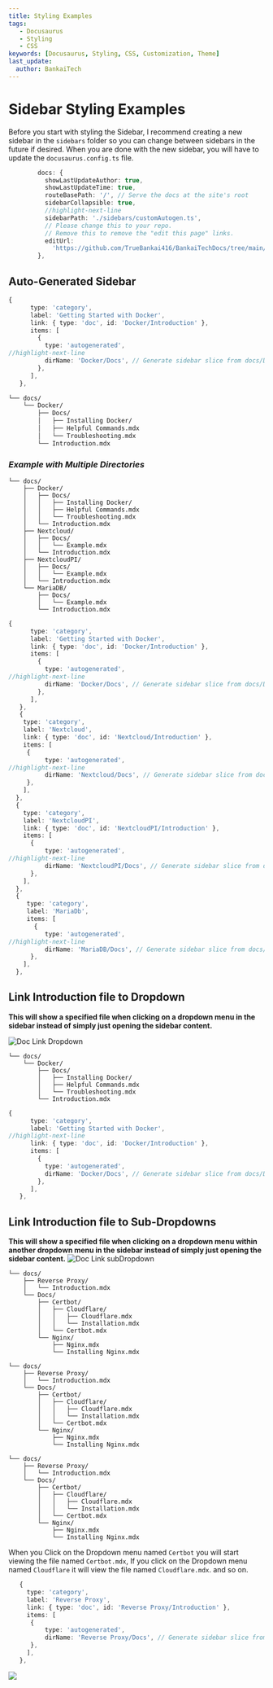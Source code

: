 ```yaml
---
title: Styling Examples
tags:
   - Docusaurus
   - Styling
   - CSS
keywords: [Docusaurus, Styling, CSS, Customization, Theme]
last_update:
  author: BankaiTech
---
```


# **Sidebar Styling Examples**
Before you start with styling the Sidebar, I recommend creating a new sidebar in the `sidebars` folder so you can change between sidebars in the future if desired.
When you are done with the new sidebar, you will have to update the `docusaurus.config.ts` file.

```ts title="Update the highlighted line with new Sidebar filename" showLineNumbers
        docs: {
          showLastUpdateAuthor: true,
          showLastUpdateTime: true,
          routeBasePath: '/', // Serve the docs at the site's root
          sidebarCollapsible: true,
          //highlight-next-line
          sidebarPath: './sidebars/customAutogen.ts',
          // Please change this to your repo.
          // Remove this to remove the "edit this page" links.
          editUrl:
            'https://github.com/TrueBankai416/BankaiTechDocs/tree/main/',
        },
```
## **Auto-Generated Sidebar**
```ts title="yourNewSidebar.ts | Content after Docker/Docs will be Auto-Generated in the Sidebar" showLineNumbers
{
      type: 'category',
      label: 'Getting Started with Docker',
      link: { type: 'doc', id: 'Docker/Introduction' },
      items: [
        {
          type: 'autogenerated',
//highlight-next-line
          dirName: 'Docker/Docs', // Generate sidebar slice from docs/Docker/Docs
        },
      ],      
   },
```

```bash title="Directory Tree | All content in the Docs folder will auto-generate in the sidebar" {3-6} showLineNumbers
└── docs/
    └── Docker/
        ├── Docs/
        │   ├── Installing Docker/
        │   ├── Helpful Commands.mdx
        │   └── Troubleshooting.mdx
        └── Introduction.mdx
```

### *Example with Multiple Directories*

```title="Directory Tree | All content in the Docs folder will auto-generate in the sidebar" {3-6,9-10,13,14,17,18} showLineNumbers
└── docs/
    ├── Docker/
    │   ├── Docs/
    │   │   ├── Installing Docker/
    │   │   ├── Helpful Commands.mdx
    │   │   └── Troubleshooting.mdx
    │   └── Introduction.mdx
    ├── Nextcloud/
    │   ├── Docs/
    │   │   └── Example.mdx
    │   └── Introduction.mdx
    ├── NextcloudPI/
    │   ├── Docs/
    │   │   └── Example.mdx
    │   └── Introduction.mdx
    └── MariaDB/
        ├── Docs/
        │   └── Example.mdx
        └── Introduction.mdx
```

```ts title="yourNewSidebar.ts" showLineNumbers
{
      type: 'category',
      label: 'Getting Started with Docker',
      link: { type: 'doc', id: 'Docker/Introduction' },
      items: [
        {
          type: 'autogenerated',
//highlight-next-line
          dirName: 'Docker/Docs', // Generate sidebar slice from docs/Docker/Docs
        },
      ],      
   },
   {
    type: 'category',
    label: 'Nextcloud',
    link: { type: 'doc', id: 'Nextcloud/Introduction' },
    items: [
     {
          type: 'autogenerated',
//highlight-next-line
          dirName: 'Nextcloud/Docs', // Generate sidebar slice from docs/Nextcloud/Docs
     },
    ],
  }, 
  {
    type: 'category',
    label: 'NextcloudPI',
    link: { type: 'doc', id: 'NextcloudPI/Introduction' },
    items: [
      {
          type: 'autogenerated',
//highlight-next-line
          dirName: 'NextcloudPI/Docs', // Generate sidebar slice from docs/NextcloudPI/Docs
      },
    ],
  },
  { 
     type: 'category',
     label: 'MariaDb',
     items: [
       {
          type: 'autogenerated',
//highlight-next-line
          dirName: 'MariaDB/Docs', // Generate sidebar slice from docs/MariaDB/Docs
      },
    ],
  },
```

## **Link Introduction file to Dropdown**
**This will show a specified file when clicking on a dropdown menu in the sidebar instead of simply just opening the sidebar content.**

![Doc Link Dropdown](/img/Docusaurus/Styling/Sidebar/Link_Dropdown.png)

```title="Directory Tree" {2,7} showLineNumbers
└── docs/
    └── Docker/
        ├── Docs/
        │   ├── Installing Docker/
        │   ├── Helpful Commands.mdx
        │   └── Troubleshooting.mdx
        └── Introduction.mdx
```

```ts title="yourNewSidebar.ts | Change Introduction to the Desired Filename" showLineNumbers
{
      type: 'category',
      label: 'Getting Started with Docker',
//highlight-next-line
      link: { type: 'doc', id: 'Docker/Introduction' },
      items: [
        {
          type: 'autogenerated',
          dirName: 'Docker/Docs', // Generate sidebar slice from docs/Docker/Docs
        },
      ],      
   },
```

## **Link Introduction file to Sub-Dropdowns**
**This will show a specified file when clicking on a dropdown menu within another dropdown menu in the sidebar instead of simply just opening the sidebar content.**
![Doc Link subDropdown](/img/Docusaurus/Styling/Sidebar/Link_subDropdown.png)

```title="Directory Tree | Files with the same name as their parent directory will open when the Dropdown Menu is Clicked" {5,9} showLineNumbers
└── docs/
    ├── Reverse Proxy/
    │   └── Introduction.mdx
    └── Docs/
        ├── Certbot/
        │   ├── Cloudflare/
        │   │   ├── Cloudflare.mdx
        │   │   └── Installation.mdx
        │   └── Certbot.mdx
        └── Nginx/
            ├── Nginx.mdx
            └── Installing Nginx.mdx
```
```title="Directory Tree | Files with the same name as their parent directory will open when the Dropdown Menu is Clicked" {6,7} showLineNumbers
└── docs/
    ├── Reverse Proxy/
    │   └── Introduction.mdx
    └── Docs/
        ├── Certbot/
        │   ├── Cloudflare/
        │   │   ├── Cloudflare.mdx
        │   │   └── Installation.mdx
        │   └── Certbot.mdx
        └── Nginx/
            ├── Nginx.mdx
            └── Installing Nginx.mdx
```
```title="Directory Tree | Files with the same name as their parent directory will open when the Dropdown Menu is Clicked" {10,11} showLineNumbers
└── docs/
    ├── Reverse Proxy/
    │   └── Introduction.mdx
    └── Docs/
        ├── Certbot/
        │   ├── Cloudflare/
        │   │   ├── Cloudflare.mdx
        │   │   └── Installation.mdx
        │   └── Certbot.mdx
        └── Nginx/
            ├── Nginx.mdx
            └── Installing Nginx.mdx
```

When you Click on the Dropdown menu named `Certbot` you will start viewing the file named `Certbot.mdx`, If you click on the Dropdown menu named `Cloudflare` it will view the file named `Cloudflare.mdx`.
and so on.

```ts title="yourNewSidebar.ts" showLineNumbers
   {  
     type: 'category',
     label: 'Reverse Proxy',
     link: { type: 'doc', id: 'Reverse Proxy/Introduction' },
     items: [
      {
          type: 'autogenerated',
          dirName: 'Reverse Proxy/Docs', // Generate sidebar slice from docs/Reverse Proxy/Docs
      },
     ],
   },
```

<a href="https://www.buymeacoffee.com/BankaiTech"><img src="https://img.buymeacoffee.com/button-api/?text=Buy me a beer&emoji=🍺&slug=BankaiTech&button_colour=FFDD00&font_colour=000000&font_family=Cookie&outline_colour=000000&coffee_colour=ffffff" /></a>
